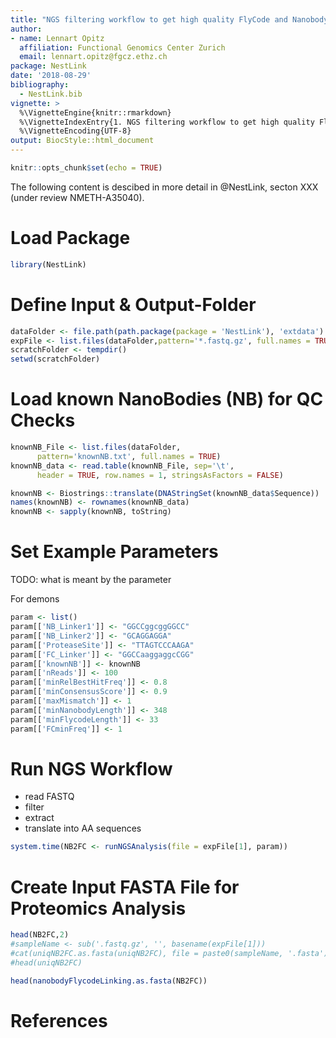 ```yaml
---
title: "NGS filtering workflow to get high quality FlyCode and Nanobody sequences"
author: 
- name: Lennart Opitz
  affiliation: Functional Genomics Center Zurich
  email: lennart.opitz@fgcz.ethz.ch
package: NestLink
date: '2018-08-29'
bibliography:
  - NestLink.bib
vignette: >
  %\VignetteEngine{knitr::rmarkdown}
  %\VignetteIndexEntry{1. NGS filtering workflow to get high quality FlyCode and Nanobody sequences}
  %\VignetteEncoding{UTF-8}
output: BiocStyle::html_document
---
```


```r
knitr::opts_chunk$set(echo = TRUE)
```

The following content is descibed in more detail in @NestLink, secton XXX (under review  NMETH-A35040).

# Load Package
```r
library(NestLink)
```

# Define Input & Output-Folder

```r
dataFolder <- file.path(path.package(package = 'NestLink'), 'extdata')
expFile <- list.files(dataFolder,pattern='*.fastq.gz', full.names = TRUE)
scratchFolder <- tempdir()
setwd(scratchFolder)
```

# Load known NanoBodies (NB) for QC Checks
```r
knownNB_File <- list.files(dataFolder,
      pattern='knownNB.txt', full.names = TRUE)
knownNB_data <- read.table(knownNB_File, sep='\t',
      header = TRUE, row.names = 1, stringsAsFactors = FALSE)

knownNB <- Biostrings::translate(DNAStringSet(knownNB_data$Sequence))
names(knownNB) <- rownames(knownNB_data)
knownNB <- sapply(knownNB, toString)
```

# Set Example Parameters

TODO: what is meant by the parameter

For demons
```r
param <- list()
param[['NB_Linker1']] <- "GGCCggcggGGCC"
param[['NB_Linker2']] <- "GCAGGAGGA"
param[['ProteaseSite']] <- "TTAGTCCCAAGA"
param[['FC_Linker']] <- "GGCCaaggaggcCGG"
param[['knownNB']] <- knownNB
param[['nReads']] <- 100
param[['minRelBestHitFreq']] <- 0.8 
param[['minConsensusScore']] <- 0.9
param[['maxMismatch']] <- 1
param[['minNanobodyLength']] <- 348
param[['minFlycodeLength']] <- 33
param[['FCminFreq']] <- 1
```

# Run NGS Workflow

- read FASTQ
- filter
- extract
- translate into AA sequences

```r
system.time(NB2FC <- runNGSAnalysis(file = expFile[1], param))
```

# Create Input FASTA File for Proteomics Analysis

```r
head(NB2FC,2)
#sampleName <- sub('.fastq.gz', '', basename(expFile[1]))
#cat(uniqNB2FC.as.fasta(uniqNB2FC), file = paste0(sampleName, '.fasta'))
#head(uniqNB2FC)
```

```r
head(nanobodyFlycodeLinking.as.fasta(NB2FC))
```

# References